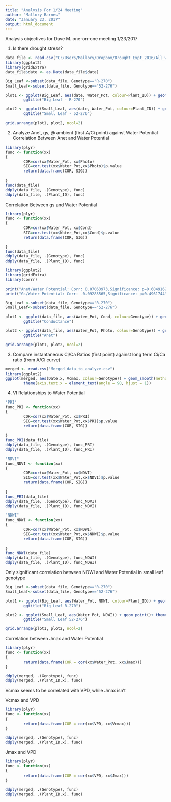 ```yaml
---
title: "Analysis For 1/24 Meeting"
author: "Mallory Barnes"
date: "January 23, 2017"
output: html_document
---
```


Analysis objectives for Dave M. one-on-one meeting 1/23/2017

1) Is there drought stress?


```r
data_file <- read.csv("C:/Users/Mallory/Dropbox/Drought_Expt_2016/All_with_more_licor_vars.csv")
library(ggplot2)
library(gridExtra)
data_file$date <- as.Date(data_file$date)

Big_Leaf <-subset(data_file, Genotype=="R-270")
Small_Leaf<-subset(data_file, Genotype=="52-276")

plot1 <- ggplot(Big_Leaf, aes(date, Water_Pot, colour=Plant_ID)) + geom_line(aes(group=Plant_ID))+ theme(axis.text.x = element_text(angle = 90, hjust = 1)) +
        ggtitle("Big Leaf - R-270")

plot2 <- ggplot(Small_Leaf, aes(date, Water_Pot, colour=Plant_ID)) + geom_line( aes(group=Plant_ID))+ theme(axis.text.x = element_text(angle = 90, hjust = 1)) +
        ggtitle("Small Leaf - 52-276")

grid.arrange(plot1, plot2, ncol=2)


```


2) Analyze Anet, gs, @ ambient (first A/Ci point) against Water Potential 
Correlation Between Anet and Water Potential 
```r
library(plyr)
func <- function(xx)
{
        COR=cor(xx$Water_Pot, xx$Photo)
        SIG=cor.test(xx$Water_Pot,xx$Photo)$p.value
        return(data.frame(COR, SIG))
        
}
func(data_file)
ddply(data_file, .(Genotype), func)
ddply(data_file, .(Plant_ID), func)
```
Correlation Between gs and Water Potential 
```r
library(plyr)
func <- function(xx)
{
        COR=cor(xx$Water_Pot, xx$Cond)
        SIG=cor.test(xx$Water_Pot,xx$Cond)$p.value
        return(data.frame(COR, SIG))
        
}
func(data_file)
ddply(data_file, .(Genotype), func)
ddply(data_file, .(Plant_ID), func)
```

```r
library(ggplot2)
library(gridExtra)
library(corrr)

print("Anet/Water Potential: Corr: 0.07063973,Significance: p=0.6049162")
print("Gs/Water Potential: Corr: -0.09283565,Significance: p=0.4961744")

Big_Leaf <-subset(data_file, Genotype=="R-270")
Small_Leaf<-subset(data_file, Genotype=="52-276")

plot1 <- ggplot(data_file, aes(Water_Pot, Cond, colour=Genotype)) + geom_point(aes(group=Genotype))+ theme(axis.text.x = element_text(angle = 90, hjust = 1)) +
        ggtitle("Conductance")

plot2 <- ggplot(data_file, aes(Water_Pot, Photo, colour=Genotype)) + geom_point(aes(group=Genotype))+ theme(axis.text.x = element_text(angle = 90, hjust = 1)) +
        ggtitle("Anet")

grid.arrange(plot1, plot2, ncol=2)
```


3) Compare instantaneous Ci/Ca Ratios (first point) against long term Ci/Ca ratio (from A/Ci curve)

```r
merged <- read.csv("Merged_data_to_analyze.csv")
library(ggplot2)
ggplot(merged, aes(Date.x, Vcmax, colour=Genotype)) + geom_smooth(method="lm", aes(group=Genotype))+
        theme(axis.text.x = element_text(angle = 90, hjust = 1))
```

4) VI Relationships to Water Potential 

```r
"PRI"
func_PRI <- function(xx)
{
        COR=cor(xx$Water_Pot, xx$PRI)
        SIG=cor.test(xx$Water_Pot,xx$PRI)$p.value
        return(data.frame(COR, SIG))
        
}
func_PRI(data_file)
ddply(data_file, .(Genotype), func_PRI)
ddply(data_file, .(Plant_ID), func_PRI)

"NDVI"
func_NDVI <- function(xx)
{
        COR=cor(xx$Water_Pot, xx$NDVI)
        SIG=cor.test(xx$Water_Pot,xx$NDVI)$p.value
        return(data.frame(COR, SIG))
        
}
func_PRI(data_file)
ddply(data_file, .(Genotype), func_NDVI)
ddply(data_file, .(Plant_ID), func_NDVI)

"NDWI"
func_NDWI <- function(xx)
{
        COR=cor(xx$Water_Pot, xx$NDWI)
        SIG=cor.test(xx$Water_Pot,xx$NDWI)$p.value
        return(data.frame(COR, SIG))
        
}
func_NDWI(data_file)
ddply(data_file, .(Genotype), func_NDWI)
ddply(data_file, .(Plant_ID), func_NDWI)

```

Only significant correlation between NDWI and Water Potential in small leaf genotype

```r
Big_Leaf <-subset(data_file, Genotype=="R-270")
Small_Leaf<-subset(data_file, Genotype=="52-276")

plot1 <- ggplot(Big_Leaf, aes(Water_Pot, NDWI, colour=Plant_ID)) + geom_point(aes(group=Plant_ID))+ theme(axis.text.x = element_text(angle = 90, hjust = 1)) +
        ggtitle("Big Leaf R-270")

plot2 <- ggplot(Small_Leaf, aes(Water_Pot, NDWI)) + geom_point()+ theme(axis.text.x = element_text(angle = 90, hjust = 1)) + geom_smooth(method="lm")+
        ggtitle("Small Leaf 52-276")

grid.arrange(plot1, plot2, ncol=2)
```



Correlation between Jmax and Water Potential

```r
library(plyr)
func <- function(xx)
{
        return(data.frame(COR = cor(xx$Water_Pot, xx$Jmax)))
}

ddply(merged, .(Genotype), func)
ddply(merged, .(Plant_ID.x), func)
```

Vcmax seems to be correlated with VPD, while Jmax isn't

Vcmax and VPD
```r
library(plyr)
func <- function(xx)
{
        return(data.frame(COR = cor(xx$VPD, xx$Vcmax)))
}

ddply(merged, .(Genotype), func)
ddply(merged, .(Plant_ID.x), func)
```

Jmax and VPD
```r
library(plyr)
func <- function(xx)
{
        return(data.frame(COR = cor(xx$VPD, xx$Jmax)))
}

ddply(merged, .(Genotype), func)
ddply(merged, .(Plant_ID.x), func)
```


